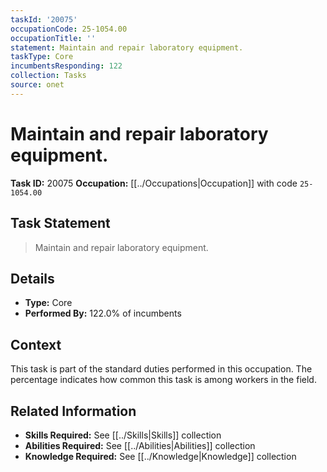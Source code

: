 ```yaml
---
taskId: '20075'
occupationCode: 25-1054.00
occupationTitle: ''
statement: Maintain and repair laboratory equipment.
taskType: Core
incumbentsResponding: 122
collection: Tasks
source: onet
---
```

# Maintain and repair laboratory equipment.

**Task ID:** 20075
**Occupation:** [[../Occupations|Occupation]] with code `25-1054.00`

## Task Statement

> Maintain and repair laboratory equipment.

## Details

- **Type:** Core
- **Performed By:** 122.0% of incumbents

## Context

This task is part of the standard duties performed in this occupation. The percentage indicates how common this task is among workers in the field.

## Related Information

- **Skills Required:** See [[../Skills|Skills]] collection
- **Abilities Required:** See [[../Abilities|Abilities]] collection
- **Knowledge Required:** See [[../Knowledge|Knowledge]] collection
